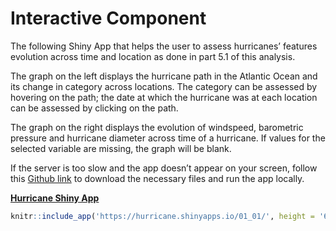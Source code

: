 # Interactive Component {#intercom}

The following Shiny App that helps the user to assess hurricanes' features evolution across time and location as done in part 5.1 of this analysis.

The graph on the left displays the hurricane path in the Atlantic Ocean and its change in category across locations. The category can be assessed by hovering on the path; the date at which the hurricane was at each location can be assessed by clicking on the path.

The graph on the right displays the evolution of windspeed, barometric pressure and hurricane diameter across time of a hurricane. If values for the selected variable are missing, the graph will be blank.

If the server is too slow and the app doesn't appear on your screen, follow this [Github link](https://github.com/jqz300/edav_proj) to download the necessary files and run the app locally.


[**Hurricane Shiny App**](https://hurricane.shinyapps.io/01_01/)

```r
knitr::include_app('https://hurricane.shinyapps.io/01_01/', height = '600px')
```



